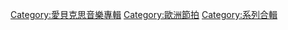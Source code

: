 [[Category:愛貝克思音樂專輯|Category:愛貝克思音樂專輯]]
[[Category:歐洲節拍|Category:歐洲節拍]]
[[Category:系列合輯|Category:系列合輯]]